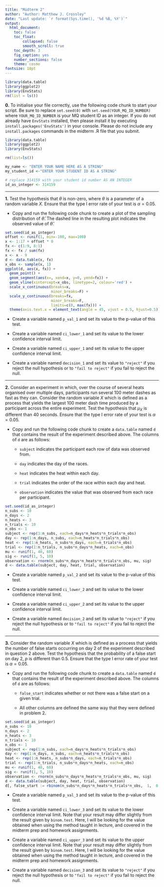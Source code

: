 ```yaml
---
title: "Midterm 2"
author: "Author: Matthew J. Crossley"
date: "Last update: `r format(Sys.time(), '%d %B, %Y')`"
output:
  html_document:
    toc: false
    toc_float:
        collapsed: false
        smooth_scroll: true
    toc_depth: 3
    fig_caption: yes
    number_sections: false
    theme: cosmo
fontsize: 18pt
---
```


```r
library(data.table)
library(ggplot2)
library(EnvStats)
rm(list = ls())
```

**0.** To initialise your file correctly, use the following
code chunk to start your script. Be sure to replace
`set.seed(0)` with `set.seed(YOUR_MQ_ID_NUMBER)` where
`YOUR_MQ_ID_NUMBER` is your MQ student ID as an integer. If
you do not already have `EnvStats` installed, then please
install it by executing `install.packages('EnvStats')` in
your console. Please do not include any `install.packages`
commands in the midterm .R file that you submit.

```r
library(data.table)
library(ggplot2)
library(EnvStats)

rm(list=ls())

my_name <- "ENTER YOUR NAME HERE AS A STRING"
my_student_id <-"ENTER YOUR STUDENT ID AS A STRING"

# replace 314159 with your student id number AS AN INTEGER 
id_as_integer <- 314159
```

--- 

**1.** Test the hypothesis that $\theta$ is non-zero, where
$\theta$ is a parameter of a random variable $X$. Ensure
that the type I error rate of your test is $\alpha=0.05$.

* Copy and run the following code chunk to create a plot of
the sampling distribution of $\widehat{\theta}$. The dashed
line in the resulting plot indicates the observed value of
$\widehat{\theta}$.

```r
set.seed(id_as_integer)
offset <- runif(1, min=-100, max=100)
x <- 1:17 + offset * 0
fx <- c(1:9, 8:1)
fx <- fx / sum(fx)
x <- x - 9
d <- data.table(x, fx)
x_obs <- sample(x, 1)
ggplot(d, aes(x, fx)) + 
  geom_point() +
  geom_segment(aes(x=, xend=x, y=0, yend=fx)) +
  geom_vline(xintercept=x_obs, linetype=2, colour='red') +
  scale_x_continuous(breaks=x,
                     minor_breaks=F) +
  scale_y_continuous(breaks=fx,
                     minor_breaks=F,
                     limits=c(0, max(fx))) +
  theme(axis.text.x = element_text(angle = 45, vjust = 0.5, hjust=0.5))
```

* Create a variable named `p_val_1` and set its value to the
p-value of this test.

* Create a variable named `ci_lower_1` and set its value to
the lower confidence interval limit.

* Create a variable named `ci_upper_1` and set its value to
the upper confidence interval limit.

* Create a variable named `decision_1` and set its value to
`"reject"` if you reject the null hypothesis or to `"fail to
reject"` if you fail to reject the null.

--- 

**2.** Consider an experiment in which, over the course of
several heats organised over multiple days, participants run
several 100 meter dashes as fast as they can. Consider the
random variable $X$ which is defined as a process that
yields the largest 100 meter dash time produced by a
participant across the entire experiment. Test the
hypothesis that $\mu_{X}$ is different than 40 seconds.
Ensure that the type I error rate of your test is
$\alpha=0.05$.

* Copy and run the following code chunk to create a
`data.table` named `d` that contains the result of the
experiment described above. The columns of `d` are as
follows:

  * `subject` indicates the participant each row of data was
  observed from.
  
  * `day` indicates the day of the races.
  
  * `heat` indicates the heat within each day.
  
  * `trial` indicates the order of the race within each day
  and heat.
  
  * `observation` indicates the value that was observed from
  each race per participant.

```r
set.seed(id_as_integer)
n_subs <- 10
n_days <- 2
n_heats <- 3
n_trials <- 10
n_obs <- 1
subject <- rep(1:n_subs, each=n_days*n_heats*n_trials*n_obs)
day <- rep(1:n_days, n_subs, each=n_heats*n_trials*n_obs)
heat <- rep(1:n_heats, n_subs*n_days, each=n_trials*n_obs)
trial <- rep(1:n_trials, n_subs*n_days*n_heats, each=n_obs)
mu <- runif(1, 40, 60)
sig <- runif(1, 5, 10)
observation <- rnorm(n_subs*n_days*n_heats*n_trials*n_obs, mu, sig)
d <- data.table(subject, day, heat, trial, observation)
```

* Create a variable named `p_val_2` and set its value to the
p-value of this test.

* Create a variable named `ci_lower_2` and set its value to
the lower confidence interval limit.

* Create a variable named `ci_upper_2` and set its value to
the upper confidence interval limit.

* Create a variable named `decision_2` and set its value to
`"reject"` if you reject the null hypothesis or to `"fail to
reject"` if you fail to reject the null.

--- 

**3.** Consider the random variable $X$ which is defined as
a process that yields the number of false starts occurring
on day 2 of the experiment described in question 2 above.
Test the hypothesis that the probability of a false start on
day 2, $p$ is different than $0.5$. Ensure that the type I
error rate of your test is $\alpha=0.05$.

* Copy and run the following code chunk to create a
`data.table` named `d` that contains the result of the
experiment described above. The columns of `d` are as
follows:

  * `false_start` indicates whether or not there was a false
  start on a given trial.
  
  * All other columns are defined the same way that they
  were defined in problem 2.

```r
set.seed(id_as_integer)
n_subs <- 10
n_days <- 2
n_heats <- 3
n_trials <- 10
n_obs <- 1
subject <- rep(1:n_subs, each=n_days*n_heats*n_trials*n_obs)
day <- rep(1:n_days, n_subs, each=n_heats*n_trials*n_obs)
heat <- rep(1:n_heats, n_subs*n_days, each=n_trials*n_obs)
trial <- rep(1:n_trials, n_subs*n_days*n_heats, each=n_obs)
mu <- runif(1, 40, 60)
sig <- runif(1, 5, 10)
observation <- rnorm(n_subs*n_days*n_heats*n_trials*n_obs, mu, sig)
d <- data.table(subject, day, heat, trial, observation)
d[, false_start := rbinom(n_subs*n_days*n_heats*n_trials*n_obs,  1,  0.5)]
```

* Create a variable named `p_val_3` and set its value to the
p-value of this test.

* Create a variable named `ci_lower_3` and set its value to
the lower confidence interval limit. Note that your result
may differ slightly from the result given by `binom.test`.
Here, I will be looking for the value obtained when using
the method taught in lecture, and covered in the midterm
prep and homework assignments.

* Create a variable named `ci_upper_3` and set its value to
the upper confidence interval limit. Note that your result
may differ slightly from the result given by `binom.test`.
Here, I will be looking for the value obtained when using
the method taught in lecture, and covered in the midterm
prep and homework assignments.

* Create a variable named `decision_3` and set its value to
`"reject"` if you reject the null hypothesis or to `"fail to
reject"` if you fail to reject the null.
